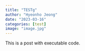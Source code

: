 ```yaml
---
title: "TESTg"
author: "Hyeonho Jeong"
date: "2023-03-16"
categories: [test]
image: "image.jpg"
---
```


This is a post with executable code.
